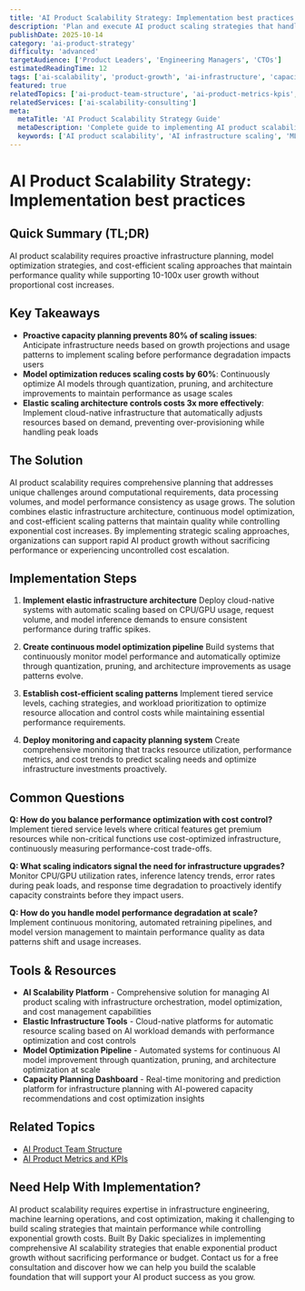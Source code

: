 ```yaml
---
title: 'AI Product Scalability Strategy: Implementation best practices'
description: 'Plan and execute AI product scaling strategies that handle exponential growth, maintain performance quality, and optimize costs as user adoption and complexity increase over time.'
publishDate: 2025-10-14
category: 'ai-product-strategy'
difficulty: 'advanced'
targetAudience: ['Product Leaders', 'Engineering Managers', 'CTOs']
estimatedReadingTime: 12
tags: ['ai-scalability', 'product-growth', 'ai-infrastructure', 'capacity-planning']
featured: true
relatedTopics: ['ai-product-team-structure', 'ai-product-metrics-kpis', 'ai-product-analytics-insights', 'ai-product-roadmap-planning', 'ai-first-business-model-design', 'user-centric-ai-feature-design', 'ai-product-validation-testing', 'ai-product-launch-strategy', 'ai-driven-customer-engagement', 'ai-pricing-strategy-optimization']
relatedServices: ['ai-scalability-consulting']
meta:
  metaTitle: 'AI Product Scalability Strategy Guide'
  metaDescription: 'Complete guide to implementing AI product scalability strategies for handling growth while maintaining performance and optimizing costs.'
  keywords: ['AI product scalability', 'AI infrastructure scaling', 'ML capacity planning', 'AI product growth']
---
```


# AI Product Scalability Strategy: Implementation best practices

## Quick Summary (TL;DR)

AI product scalability requires proactive infrastructure planning, model optimization strategies, and cost-efficient scaling approaches that maintain performance quality while supporting 10-100x user growth without proportional cost increases.

## Key Takeaways

- **Proactive capacity planning prevents 80% of scaling issues**: Anticipate infrastructure needs based on growth projections and usage patterns to implement scaling before performance degradation impacts users
- **Model optimization reduces scaling costs by 60%**: Continuously optimize AI models through quantization, pruning, and architecture improvements to maintain performance as usage scales
- **Elastic scaling architecture controls costs 3x more effectively**: Implement cloud-native infrastructure that automatically adjusts resources based on demand, preventing over-provisioning while handling peak loads

## The Solution

AI product scalability requires comprehensive planning that addresses unique challenges around computational requirements, data processing volumes, and model performance consistency as usage grows. The solution combines elastic infrastructure architecture, continuous model optimization, and cost-efficient scaling patterns that maintain quality while controlling exponential cost increases. By implementing strategic scaling approaches, organizations can support rapid AI product growth without sacrificing performance or experiencing uncontrolled cost escalation.

## Implementation Steps

1. **Implement elastic infrastructure architecture**
   Deploy cloud-native systems with automatic scaling based on CPU/GPU usage, request volume, and model inference demands to ensure consistent performance during traffic spikes.

2. **Create continuous model optimization pipeline**
   Build systems that continuously monitor model performance and automatically optimize through quantization, pruning, and architecture improvements as usage patterns evolve.

3. **Establish cost-efficient scaling patterns**
   Implement tiered service levels, caching strategies, and workload prioritization to optimize resource allocation and control costs while maintaining essential performance requirements.

4. **Deploy monitoring and capacity planning system**
   Create comprehensive monitoring that tracks resource utilization, performance metrics, and cost trends to predict scaling needs and optimize infrastructure investments proactively.

## Common Questions

**Q: How do you balance performance optimization with cost control?**
Implement tiered service levels where critical features get premium resources while non-critical functions use cost-optimized infrastructure, continuously measuring performance-cost trade-offs.

**Q: What scaling indicators signal the need for infrastructure upgrades?**
Monitor CPU/GPU utilization rates, inference latency trends, error rates during peak loads, and response time degradation to proactively identify capacity constraints before they impact users.

**Q: How do you handle model performance degradation at scale?**
Implement continuous monitoring, automated retraining pipelines, and model version management to maintain performance quality as data patterns shift and usage increases.

## Tools & Resources

- **AI Scalability Platform** - Comprehensive solution for managing AI product scaling with infrastructure orchestration, model optimization, and cost management capabilities
- **Elastic Infrastructure Tools** - Cloud-native platforms for automatic resource scaling based on AI workload demands with performance optimization and cost controls
- **Model Optimization Pipeline** - Automated systems for continuous AI model improvement through quantization, pruning, and architecture optimization at scale
- **Capacity Planning Dashboard** - Real-time monitoring and prediction platform for infrastructure planning with AI-powered capacity recommendations and cost optimization insights

## Related Topics

- [AI Product Team Structure]({{/topics/ai-production-team-structure}})
- [AI Product Metrics and KPIs]({{/topics/ai-product-metrics}})

## Need Help With Implementation?

AI product scalability requires expertise in infrastructure engineering, machine learning operations, and cost optimization, making it challenging to build scaling strategies that maintain performance while controlling exponential growth costs. Built By Dakic specializes in implementing comprehensive AI scalability strategies that enable exponential product growth without sacrificing performance or budget. Contact us for a free consultation and discover how we can help you build the scalable foundation that will support your AI product success as you grow.
